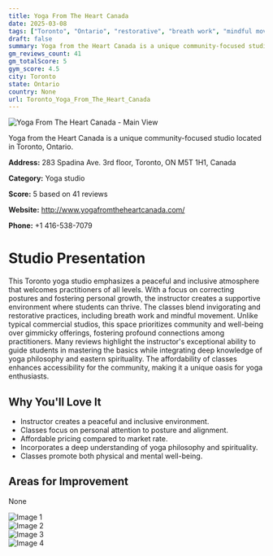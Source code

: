 ```yaml
---
title: Yoga From The Heart Canada
date: 2025-03-08
tags: ["Toronto", "Ontario", "restorative", "breath work", "mindful movement", "community-driven", "inclusive atmosphere", "Toronto"]  
draft: false
summary: Yoga from the Heart Canada is a unique community-focused studio located in Toronto, Ontario.
gm_reviews_count: 41
gm_totalScore: 5
gym_score: 4.5
city: Toronto
state: Ontario
country: None
url: Toronto_Yoga_From_The_Heart_Canada
---
```


<div className="aspect-[16/9] relative my-8">
  <img 
    src="https://lh5.googleusercontent.com/p/AF1QipM-hLEhgWcbcHRH31Lh-D_DOqG_2kdTom9dy_5x=w1920-h1080-k-no"
    alt="Yoga From The Heart Canada - Main View"
    className="object-cover absolute inset-0 w-full h-full rounded-lg"
  />
</div>

Yoga from the Heart Canada is a unique community-focused studio located in Toronto, Ontario.

**Address:** 283 Spadina Ave. 3rd floor, Toronto, ON M5T 1H1, Canada

**Category:** Yoga studio

**Score:** 5 based on 41 reviews

**Website:** http://www.yogafromtheheartcanada.com/

**Phone:** +1 416-538-7079

# Studio Presentation

This Toronto yoga studio emphasizes a peaceful and inclusive atmosphere that welcomes practitioners of all levels. With a focus on correcting postures and fostering personal growth, the instructor creates a supportive environment where students can thrive. The classes blend invigorating and restorative practices, including breath work and mindful movement. Unlike typical commercial studios, this space prioritizes community and well-being over gimmicky offerings, fostering profound connections among practitioners. Many reviews highlight the instructor's exceptional ability to guide students in mastering the basics while integrating deep knowledge of yoga philosophy and eastern spirituality. The affordability of classes enhances accessibility for the community, making it a unique oasis for yoga enthusiasts.



## Why You'll Love It

- Instructor creates a peaceful and inclusive environment.
- Classes focus on personal attention to posture and alignment.
- Affordable pricing compared to market rate.
- Incorporates a deep understanding of yoga philosophy and spirituality.
- Classes promote both physical and mental well-being.

## Areas for Improvement

None

<div className="grid grid-cols-1 xl:grid-cols-2 gap-4 my-8">
<div className="aspect-[4/3] relative"><img src="https://lh5.googleusercontent.com/p/AF1QipOQWZXJteNpF6GTd-AAPOfRxcnwnTU4Iei0cT2D=w1920-h1080-k-no" alt="Image 1" className="object-cover absolute inset-0 w-full h-full rounded-lg" /></div>
<div className="aspect-[4/3] relative"><img src="https://lh5.googleusercontent.com/p/AF1QipMWbfZaNXlKTNAnl-mPLdnvKYH1l0pEV-eXrlo-=w1920-h1080-k-no" alt="Image 2" className="object-cover absolute inset-0 w-full h-full rounded-lg" /></div>
<div className="aspect-[4/3] relative"><img src="https://lh5.googleusercontent.com/p/AF1QipPx7MA0dwPgXxea_bIqlStxENr1zb6iIITEr1Is=w1920-h1080-k-no" alt="Image 3" className="object-cover absolute inset-0 w-full h-full rounded-lg" /></div>
<div className="aspect-[4/3] relative"><img src="https://lh5.googleusercontent.com/p/AF1QipOwfhqmRhsnBJNlGmgyjdW-OIdHZcCg60unMtIP=w1920-h1080-k-no" alt="Image 4" className="object-cover absolute inset-0 w-full h-full rounded-lg" /></div>
</div>